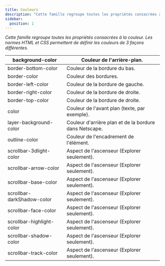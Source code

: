 ```yaml
---
title: Couleurs
description: "Cette famille regroupe toutes les propriétés consacrées à la couleur."
sidebar:
  position: 1
---
```


*Cette famille regroupe toutes les propriétés consacrées à la couleur. Les normes HTML et CSS permettent de définir les couleurs de 3 façons différentes.*

| background-color | Couleur de l'arrière-plan. |
| --- | --- |
| border-bottom-color | Couleur de la bordure du bas. |
| border-color | Couleur des bordures. |
| border-left-color | Couleur de la bordure de gauche. |
| border-right-color | Couleur de la bordure de droite. |
| border-top-color | Couleur de la bordure de droite. |
| color | Couleur de l'avant plan (texte, par exemple). |
| layer-background-color | Couleur d'arrière plan et de la bordure dans Netscape. |
| outline-color | Couleur de l'encadrement de l'élément. |
| scrollbar-3dlight-color | Aspect de l'ascenseur (Explorer seulement). |
| scrollbar-arrow-color | Aspect de l'ascenseur (Explorer seulement). |
| scrollbar-base-color | Aspect de l'ascenseur (Explorer seulement). |
| scrollbar-darkShadow-color | Aspect de l'ascenseur (Explorer seulement). |
| scrollbar-face-color | Aspect de l'ascenseur (Explorer seulement). |
| scrollbar-highlight-color | Aspect de l'ascenseur (Explorer seulement). |
| scrollbar-shadow-color | Aspect de l'ascenseur (Explorer seulement). |
| scrollbar-track-color | Aspect de l'ascenseur (Explorer seulement). |
